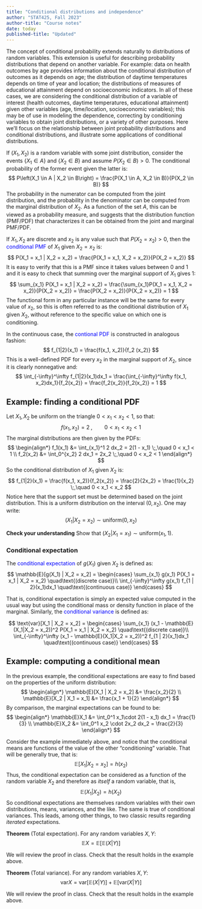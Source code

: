 ```yaml
---
title: "Conditional distributions and independence"
author: "STAT425, Fall 2023"
author-title: "Course notes"
date: today
published-title: "Updated"
---
```


The concept of conditional probability extends naturally to distributions of random variables. This extension is useful for describing probability distributions that depend on another variable. For example: data on health outcomes by age provides information about the conditional distribution of outcomes as it depends on age; the distribution of daytime temperatures depends on time of year and location; the distributions of measures of educational attainment depend on socioeconomic indicators. In all of these cases, we are considering the conditional distribution of a variable of interest (health outcomes, daytime temperatures, educational attainment) given other variables (age, time/location, socioeconomic variables); this may be of use in modeling the dependence, correcting by conditioning variables to obtain joint distributions, or a variety of other purposes. Here we'll focus on the relationship between joint probability distributions and conditional distributions, and illustrate some applications of conditional distributions.

If $(X_1, X_2)$ is a random variable with some joint distribution, consider the events $\{X_1 \in A\}$ and $\{X_2 \in B\}$ and assume $P(X_2 \in B) > 0$. The conditional probability of the former event given the latter is:
$$
P\left(X_1 \in A | X_2 \in B\right) = \frac{P(X_1 \in A, X_2 \in B)}{P(X_2 \in B)}
$$
The probability in the numerator can be computed from the joint distribution, and the probability in the denominator can be computed from the marginal distribution of $X_2$. As a function of the set $A$, this can be viewed as a probability measure, and suggests that the distribution function (PMF/PDF) that characterizes it can be obtained from the joint and marginal PMF/PDF.

If $X_1, X_2$ are discrete and $x_2$ is any value such that $P(X_2 = x_2) > 0$, then the [conditional PMF]{style='color:blue'} of $X_1$ given $X_2 = x_2$ is:
$$
P(X_1 = x_1 | X_2 = x_2) = \frac{P(X_1 = x_1, X_2 = x_2)}{P(X_2 = x_2)}
$$
It is easy to verify that this is a PMF since it takes values between 0 and 1 and it is easy to check that summing over the marginal support of $X_1$ gives 1:
$$
\sum_{x_1} P(X_1 = x_1 | X_2 = x_2) = \frac{\sum_{x_1}P(X_1 = x_1, X_2 = x_2)}{P(X_2 = x_2)} = \frac{P(X_2 = x_2)}{P(X_2 = x_2)} = 1
$$
The functional form in any particular instance will be the same for every value of $x_2$, so this is often referred to as the conditional distribution of $X_1$ given $X_2$, without reference to the specific value on which one is conditioning.

In the continuous case, the [contional PDF]{style="color:blue"} is constructed in analogous fashion:
$$
f_{1|2}(x_1) = \frac{f(x_1, x_2)}{f_2 (x_2)}
$$
This is a well-defined PDF for every $x_2$ in the marginal support of $X_2$, since it is clearly nonnegative and:
$$
\int_{-\infty}^\infty f_{1|2}(x_1)dx_1 = \frac{\int_{-\infty}^\infty f(x_1, x_2)dx_1}{f_2(x_2)} = \frac{f_2(x_2)}{f_2(x_2)} = 1
$$

::: callout-note
## Example: finding a conditional PDF

Let $X_1, X_2$ be uniform on the triangle $0 < x_1 < x_2 < 1$, so that:
$$
f(x_1, x_2) = 2
\;,\qquad 0 < x_1 < x_2 < 1
$$
The marginal distributions are then given by the PDFs:
$$
\begin{align*}
f_1(x_1) &= \int_{x_1}^1 2 dx_2 = 2(1 - x_1) \;,\quad 0 < x_1 < 1 \\
f_2(x_2) &= \int_0^{x_2} 2 dx_1 = 2x_2 \;,\quad 0 < x_2 < 1 
\end{align*}
$$
So the conditional distribution of $X_1$ given $X_2$ is:
$$
f_{1|2}(x_1) = \frac{f(x_1, x_2)}{f_2(x_2)} = \frac{2}{2x_2} = \frac{1}{x_2}
\;,\quad
0 < x_1 < x_2
$$
Notice here that the support set must be determined based on the joint distribution. This is a uniform distribution on the interval $(0, x_2)$. One may write:
$$
(X_1 | X_2 = x_2)  \sim \text{uniform}(0, x_2)
$$

**Check your understanding**
Show that $(X_2|X_1 = x_1) \sim \text{uniform}(x_1, 1)$.
:::

### Conditional expectation

The [conditional expectation]{style="color:blue"} of $g(X_1)$ given $X_2$ is defined as:
$$
\mathbb{E}[g(X_1) | X_2 = x_2] = \begin{cases}
  \sum_{x_1} g(x_1) P(X_1 = x_1 | X_2 = x_2) \quad\text{(discrete case)}\\
  \int_{-\infty}^\infty g(x_1) f_{1 | 2}(x_1)dx_1 \quad\text{(continuous case)}
  \end{cases}
$$

That is, conditional expectation is simply an expected value computed in the usual way but using the conditional mass or density function in place of the marginal. Similarly, the [conditional variance]{style='color:blue'} is defined as:

$$
\text{var}[X_1 | X_2 = x_2] = \begin{cases}
  \sum_{x_1} (x_1 - \mathbb{E}(X_1|X_2 = x_2))^2 P(X_1 = x_1 | X_2 = x_2) \quad\text{(discrete case)}\\
  \int_{-\infty}^\infty (x_1 - \mathbb{E}(X_1|X_2 = x_2))^2 f_{1 | 2}(x_1)dx_1 \quad\text{(continuous case)}
  \end{cases}
$$

::: callout-note
## Example: computing a conditional mean

In the previous example, the conditional expectations are easy to find based on the properties of the uniform distribution: 
$$
\begin{align*}
\mathbb{E}[X_1 | X_2 = x_2] &= \frac{x_2}{2} \\
\mathbb{E}[X_2 | X_1 = x_1] &= \frac{x_1 + 1}{2}
\end{align*}
$$
By comparison, the marginal expectations can be found to be:
$$
\begin{align*}
\mathbb{E}X_1 &= \int_0^1 x_1\cdot 2(1 - x_1) dx_1 = \frac{1}{3} \\
\mathbb{E}X_2 &= \int_0^1 x_2 \cdot 2x_2 dx_2 = \frac{2}{3}
\end{align*}
$$
:::

Consider the example immediately above, and notice that the conditional means are functions of the value of the other "conditioning" variable. That will be generally true, that is:
$$
\mathbb{E}[X_1|X_2 = x_2] = h(x_2)
$$
Thus, the conditional expectation can be considered as a function of the random variable $X_2$ and therefore as *itself* a random variable, that is, 
$$
\mathbb{E}(X_1|X_2) = h(X_2)
$$
So conditional expectations are themselves random variables with their own distributions, means, variances, and the like. The same is true of conditional variances. This leads, among other things, to two classic results regarding *iterated* expectations.

**Theorem** (Total expectation). For any random variables $X, Y$: $$\mathbb{E}X = \mathbb{E}\left[\mathbb{E}(X|Y)\right]$$

We will review the proof in class. Check that the result holds in the example above.

**Theorem** (Total variance). For any random variables $X, Y$: $$\text{var}X = \text{var}\left[\mathbb{E}(X|Y)\right] + \mathbb{E}\left[\text{var}(X|Y)\right]$$

We will review the proof in class. Check that the result holds in the example above.

<!-- ### Conditional probability models -->

<!-- Notice that the definitions of conditional PDF/PMFs entail that the joint PDF/PMFs can be obtained from either conditional and the remaining marginal: -->
<!-- $$ -->
<!-- \begin{align*} -->
<!-- P(X_1 = x_1, X_2 = x_2) &= P(X_1 = x_1 | X_2 = x_2) P(X_2 = x_2) \quad\text{(discrete case)} \\ -->
<!-- f(x_1, x_2) &= f_{1 | 2}(x_1) f_2 (x_2) \quad\text{(continuous case)} -->
<!-- \end{align*} -->
<!-- $$ -->

<!-- This allows one to construct models for multivariate processes from conditional distributions in a hierarchical fashion. -->